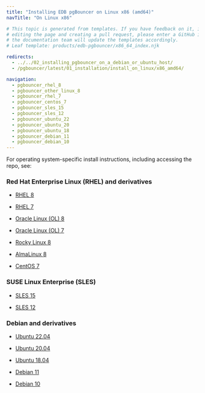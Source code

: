 ```yaml
---
title: "Installing EDB pgBouncer on Linux x86 (amd64)"
navTitle: "On Linux x86"

# This topic is generated from templates. If you have feedback on it, instead of
# editing the page and creating a pull request, please enter a GitHub issue and
# the documentation team will update the templates accordingly.
# Leaf template: products/edb-pgbouncer/x86_64_index.njk

redirects:
  - ../../02_installing_pgbouncer_on_a_debian_or_ubuntu_host/
  - /pgbouncer/latest/01_installation/install_on_linux/x86_amd64/

navigation:
  - pgbouncer_rhel_8
  - pgbouncer_other_linux_8
  - pgbouncer_rhel_7
  - pgbouncer_centos_7
  - pgbouncer_sles_15
  - pgbouncer_sles_12
  - pgbouncer_ubuntu_22
  - pgbouncer_ubuntu_20
  - pgbouncer_ubuntu_18
  - pgbouncer_debian_11
  - pgbouncer_debian_10
---
```


For operating system-specific install instructions, including accessing the repo, see:

### Red Hat Enterprise Linux (RHEL) and derivatives

- [RHEL 8](pgbouncer_rhel_8)

- [RHEL 7](pgbouncer_rhel_7)

- [Oracle Linux (OL) 8](pgbouncer_rhel_8)

- [Oracle Linux (OL) 7](pgbouncer_rhel_7)

- [Rocky Linux 8](pgbouncer_other_linux_8)

- [AlmaLinux 8](pgbouncer_other_linux_8)

- [CentOS 7](pgbouncer_centos_7)

### SUSE Linux Enterprise (SLES)

- [SLES 15](pgbouncer_sles_15)

- [SLES 12](pgbouncer_sles_12)

### Debian and derivatives

- [Ubuntu 22.04](pgbouncer_ubuntu_22)

- [Ubuntu 20.04](pgbouncer_ubuntu_20)

- [Ubuntu 18.04](pgbouncer_ubuntu_18)

- [Debian 11](pgbouncer_debian_11)

- [Debian 10](pgbouncer_debian_10)
